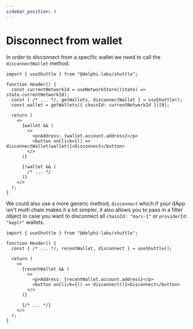 ```yaml
---
sidebar_position: 4
---
```


# Disconnect from wallet

In order to disconnect from a specific wallet we need to call the `disconnectWallet` method.

```tsx
import { useShuttle } from "@delphi-labs/shuttle";

function Header() {
  const currentNetworkId = useNetworkStore((state) => state.currentNetworkId);
  const { /* ... */, getWallets, disconnectWallet } = useShuttle();
  const wallet = getWallets({ chainId: currentNetworkId })[0];

  return (
    <>
      {wallet && (
        <>
          <p>Address: {wallet.account.address}</p>
          <button onClick={() => disconnectWallet(wallet)}>Disconnect</button>
        </>
      )}

      {!wallet && (
        /* ... */
      )}
    </>
  );
}
```

We could also use a more generic method, `disconnect` which if your dApp isn't multi chain makes it a lot simpler, it also allows you to pass in a filter object in case you want to disconnect all `chainId: "mars-1"` or `providerId: "keplr"` wallets.

```tsx
import { useShuttle } from "@delphi-labs/shuttle";

function Header() {
  const { /* ... */, recentWallet, disconnect } = useShuttle();

  return (
    <>
      {recentWallet && (
        <>
          <p>Address: {recentWallet.account.address}</p>
          <button onClick={() => disconnect()}>Disconnect</button>
        </>
      )}

      {/* ... */}
    </>
  );
}
```
